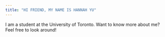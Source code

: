 ```yaml
---
title: "HI FRIEND, MY NAME IS HANNAH YU"
---
```


I am a student at the University of Toronto. Want to know more about me? Feel free to look around!
